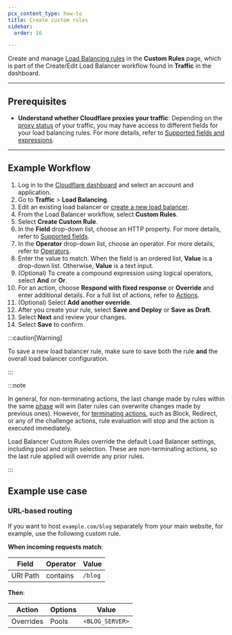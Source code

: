 ```yaml
---
pcx_content_type: how-to
title: Create custom rules
sidebar:
  order: 16

---
```



Create and manage [Load Balancing rules](/load-balancing/additional-options/load-balancing-rules/) in the **Custom Rules** page, which is part of the Create/Edit Load Balancer workflow found in **Traffic** in the dashboard.

***

## Prerequisites

* **Understand whether Cloudflare proxies your traffic**: Depending on the [proxy status](/load-balancing/understand-basics/proxy-modes/) of your traffic, you may have access to different fields for your load balancing rules. For more details, refer to [Supported fields and expressions](/load-balancing/additional-options/load-balancing-rules/reference/).

***

## Example Workflow

1. Log in to the [Cloudflare dashboard](https://dash.cloudflare.com) and select an account and application.
2. Go to **Traffic** > **Load Balancing**.
3. Edit an existing load balancer or [create a new load balancer](/load-balancing/load-balancers/create-load-balancer/).
4. From the Load Balancer workflow, select **Custom Rules**.
5. Select **Create Custom Rule**.
6. In the **Field** drop-down list, choose an HTTP property. For more details, refer to [Supported fields](/load-balancing/additional-options/load-balancing-rules/reference/).
7. In the **Operator** drop-down list, choose an operator. For more details, refer to [Operators](/load-balancing/additional-options/load-balancing-rules/reference/#operators-and-grouping-symbols).
8. Enter the value to match. When the field is an ordered list, **Value** is a drop-down list. Otherwise, **Value** is a text input.
9. (Optional) To create a compound expression using logical operators, select **And** or **Or**.
10. For an action, choose **Respond with fixed response** or **Override** and enter additional details. For a full list of actions, refer to [Actions](/load-balancing/additional-options/load-balancing-rules/actions/).
11. (Optional) Select **Add another override**.
12. After you create your rule, select **Save and Deploy** or **Save as Draft**.
13. Select **Next** and review your changes.
14. Select **Save** to confirm.

:::caution[Warning]


To save a new load balancer rule, make sure to save both the rule **and** the overall load balancer configuration.


:::

:::note

In general, for non-terminating actions, the last change made by rules within the same [phase](/ruleset-engine/about/phases/) will win (later rules can overwrite changes made by previous ones). However, for [terminating actions](/ruleset-engine/rules-language/actions/), such as Block, Redirect, or any of the challenge actions, rule evaluation will stop and the action is executed immediately.

Load Balancer Custom Rules override the default Load Balancer settings, including pool and origin selection. These are non-terminating actions, so the last rule applied will override any prior rules.


:::

## Example use case

### URL-based routing

If you want to host `example.com/blog` separately from your main website, for example, use the following custom rule.

<Example>

<strong>When incoming requests match</strong>:

| Field    | Operator | Value   |
| -------- | -------- | ------- |
| URI Path | contains | `/blog` |

<strong>Then</strong>:

| Action    | Options | Value           |
| --------- | ------- | --------------- |
| Overrides | Pools   | `<BLOG_SERVER>` |

</Example>
